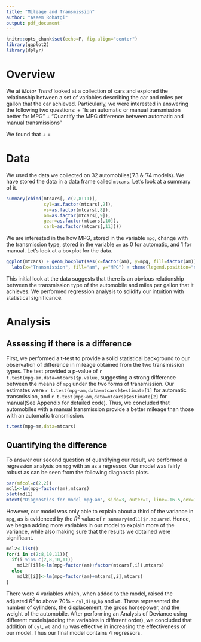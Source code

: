 ```yaml
---
title: "Mileage and Transmission"
author: "Aseem Rohatgi"
output: pdf_document
---
```


```r
knitr::opts_chunk$set(echo=F, fig.align="center")
library(ggplot2)
library(dplyr)
```

# Overview

We at *Motor Trend* looked at a collection of cars and explored the relationship between a set of variables describing the car and miles per gallon that the car achieved. Particularly, we were interested in answering the following two questions:
+ “Is an automatic or manual transmission better for MPG”
+ "Quantify the MPG difference between automatic and manual transmissions"

We found that 
+
+

# Data

We used the data we collected on 32 automobiles('73 & '74 models). We have stored the data in a data frame called `mtcars`. Let's look at a summary of it.

```r
summary(cbind(mtcars[,-c(2,8:11)],
              cyl=as.factor(mtcars[,2]),
              vs=as.factor(mtcars[,8]),
              am=as.factor(mtcars[,9]),
              gear=as.factor(mtcars[,10]),
              carb=as.factor(mtcars[,11])))
```

We are interested in the how MPG, stored in the variable `mpg`, change with the transmission type, stored in the variable `am` as 0 for automatic, and 1 for manual. Let's look at a boxplot for the data.

```r
ggplot(mtcars) + geom_boxplot(aes(x=factor(am), y=mpg, fill=factor(am))) +
  labs(x="Transmission", fill="am", y="MPG") + theme(legend.position="none")
```

This initial look at the data suggests that there is an obvious relationship between the transmission type of the automobile and miles per gallon that it achieves. We performed regression analysis to solidify our intuition with statistical significance.

# Analysis

## Assessing if there is a difference

First, we performed a t-test to provide a solid statistical background to our observation of difference in mileage obtained from the two transmission types. The test provided a p-value of `r t.test(mpg~am,data=mtcars)$p.value`, suggesting a strong difference between the means of `mpg` under the two forms of transmission. Our estimates were `r t.test(mpg~am,data=mtcars)$estimate[1]` for automatic transmission, and `r t.test(mpg~am,data=mtcars)$estimate[2]` for manual(See Appendix for detailed code). Thus, we concluded that automobiles with a manual transmission provide a better mileage than those with an automatic transmission.

```r
t.test(mpg~am,data=mtcars)
```

## Quantifying the difference

To answer our second question of quantifying our result, we performed a regression analysis on `mpg` with `am` as a regressor. Our model was fairly robust as can be seen from the following diagnostic plots.

```r
par(mfcol=c(2,2))
mdl1<-lm(mpg~factor(am),mtcars)
plot(mdl1)
mtext("Diagnostics for model mpg~am", side=3, outer=T, line=-16.5,cex=1.5)
```

However, our model was only able to explain about a third of the variance in `mpg`, as is evidenced by the $R^2$ value of `r summary(mdl1)$r.squared`. Hence, we began adding more variables in our model to explain more of the variance, while also making sure that the results we obtained were significant.

```r
mdl2<-list()
for(i in c(2:8,10,11)){
  if(i %in% c(2,8,10,11))
    mdl2[[i]]<-lm(mpg~factor(am)+factor(mtcars[,i]),mtcars)
  else 
    mdl2[[i]]<-lm(mpg~factor(am)+mtcars[,i],mtcars)
}
```

There were 4 variables which, when added to the model, raised the adjusted $R^2$ to above 70% - `cyl`,`disp`,`hp` and `wt`. These represented the number of cylinders, the displacement, the gross horsepower, and the weight of the automobile. After performing an Analysis of Deviance using different models(adding the variables in different order), we concluded that addition of `cyl`, `wt` and `hp` was effective in increasing the effectiveness of our model.
Thus our final model contains 4 regressors.